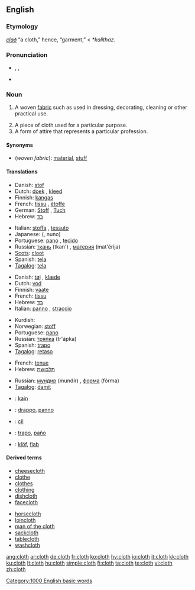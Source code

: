 ==English==

===Etymology===
{{OE.}} ''[[clað]]'' “a cloth,” hence, “garment,” < {{PG.}} ''*kalithaz''.

===Pronunciation===
* {{AHD|klŏth}}, {{IPA|/klɒθ/}}, {{SAMPA|/klQT/}}
*: {{rhymes|ɒθ}}
* {{audio|en-us-cloth.ogg|Audio (US)}}

===Noun===
{{en-noun|pl=cloths|pl2=clothes}}

# {{uncountable}} A woven [[fabric]] such as used in dressing, decorating, cleaning or other practical use.
# A piece of cloth used for a particular purpose.
# A form of attire that represents a particular profession.

====Synonyms====
* (''woven fabric''): [[material]], [[stuff]]

====Translations====
{{trans-top|a woven fabric}}
* Danish: [[stof]] {{n}}
* Dutch: [[doek]] {{n}}, [[kleed]] {{n}}
* Finnish: [[kangas]]
* French: [[tissu]] {{m}}, [[étoffe]] {{f}}
* German: [[Stoff]] {{m}}, [[Tuch]] {{n}}
* Hebrew: [[בד]] {{romanization of Hebrew|bad}} {{m}}
{{trans-mid}}
* Italian: [[stoffa]] {{f}}, [[tessuto]] {{m}}
* Japanese: {{Jpan|[[布]]}} ({{Jpan|[[ぬの]]}}, nuno)
* Portuguese: [[pano]] {{m}}, [[tecido]] {{m}}
* Russian: [[ткань]] (tkan') {{f}}, [[материя]] (mat'érija) {{f}}
* [[Scots]]: [[cloot]]
* Spanish: [[tela]] {{f}}
* [[Tagalog]]: [[tela]]
{{trans-bottom}}

{{trans-top|a piece of cloth}}
* Danish: [[tøj]] {{n}}, [[klæde]] {{g|Danish}}
* Dutch: [[vod]] {{f}}
* Finnish: [[vaate]]
* French: [[tissu]] {{m}}
* Hebrew: [[בד]] {{romanization of Hebrew|bád}} {{m}}
* Italian: [[panno]] {{m}}, [[straccio]] {{m}}
{{trans-mid}}
* Kurdish: {{KUchar|[[په‌ڕۆ]]}} {{g|Kurdish}}
* Norwegian: [[stoff]] {{n}}
* Portuguese: [[pano]] {{m}}
* Russian: [[тряпка]] (tr'ápka) {{f}}
* Spanish: [[trapo]] {{m}}
* [[Tagalog]]: [[retaso]]
{{trans-bottom}}

{{trans-top|a form of attire}}
* French: [[tenue]] {{f}}
* Hebrew: [[תלבושת]] {{romanization of Hebrew|tilboshet}} {{f}}
{{trans-mid}}
* Russian: [[мундир]] (mundír) {{m}}, [[форма]] (fórma) {{f}}
* [[Tagalog]]: [[damit]]
{{trans-bottom}}

{{checktrans-top}}
* {{ttbc|Indonesian}}: [[kain]]
* {{ttbc|Interlingua}}: [[drappo]], [[panno]]
* {{ttbc|Kurdish}}: [[cil]]
* {{ttbc|Spanish}}: [[trapo]], [[paño]]
* {{ttbc|Volapük}}: [[klöf]], [[flab#Volapük|flab]]
{{checktrans-bottom}}

====Derived terms====
{{rel-top|terms derived from "cloth"}}
* [[cheesecloth]]
* [[clothe]]
* [[clothes]]
* [[clothing]]
* [[dishcloth]]
* [[facecloth]]
{{rel-mid}}
* [[horsecloth]]
* [[loincloth]]
* [[man of the cloth]]
* [[sackcloth]]
* [[tablecloth]]
* [[washcloth]]
{{rel-bottom}}

[[Category:1000 English basic words]]

[[ang:cloth]]
[[ar:cloth]]
[[de:cloth]]
[[fr:cloth]]
[[ko:cloth]]
[[hy:cloth]]
[[io:cloth]]
[[it:cloth]]
[[kk:cloth]]
[[ku:cloth]]
[[lt:cloth]]
[[hu:cloth]]
[[simple:cloth]]
[[fi:cloth]]
[[ta:cloth]]
[[te:cloth]]
[[vi:cloth]]
[[zh:cloth]]